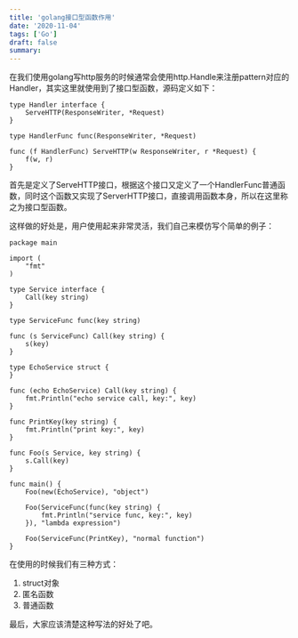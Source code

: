 ```yaml
---
title: 'golang接口型函数作用'
date: '2020-11-04'
tags: ['Go']
draft: false
summary: 
---
```


在我们使用golang写http服务的时候通常会使用http.Handle来注册pattern对应的Handler，其实这里就使用到了接口型函数，源码定义如下：
```
type Handler interface {
	ServeHTTP(ResponseWriter, *Request)
}

type HandlerFunc func(ResponseWriter, *Request)

func (f HandlerFunc) ServeHTTP(w ResponseWriter, r *Request) {
	f(w, r)
}
```
首先是定义了ServeHTTP接口，根据这个接口又定义了一个HandlerFunc普通函数，同时这个函数又实现了ServerHTTP接口，直接调用函数本身，所以在这里称之为接口型函数。


这样做的好处是，用户使用起来非常灵活，我们自己来模仿写个简单的例子：
```
package main

import (
	"fmt"
)

type Service interface {
	Call(key string)
}

type ServiceFunc func(key string)

func (s ServiceFunc) Call(key string) {
	s(key)
}

type EchoService struct {
}

func (echo EchoService) Call(key string) {
	fmt.Println("echo service call, key:", key)
}

func PrintKey(key string) {
	fmt.Println("print key:", key)
}

func Foo(s Service, key string) {
	s.Call(key)
}

func main() {
	Foo(new(EchoService), "object")

	Foo(ServiceFunc(func(key string) {
		fmt.Println("service func, key:", key)
	}), "lambda expression")

	Foo(ServiceFunc(PrintKey), "normal function")
}
```
在使用的时候我们有三种方式：  
1. struct对象  
2. 匿名函数  
3. 普通函数  

最后，大家应该清楚这种写法的好处了吧。